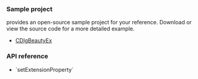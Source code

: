 <PlatformWrapper platform="windows">

### Sample project

<Vg k="COMPANY" /> provides an open-source sample project for your reference. Download or view the source code for a more detailed example.

* [CDlgBeautyEx](https://github.com/AgoraIO/API-Examples/tree/main/windows/APIExample/APIExample/Advanced/Beauty/CDlgBeautyEx.h)

### API reference

- <Link to="{{Global.API_REF_CPP_ROOT}}/class_irtcengine.html#api_irtcengine_setextensionproperty">`setExtensionProperty`</Link>

</PlatformWrapper>